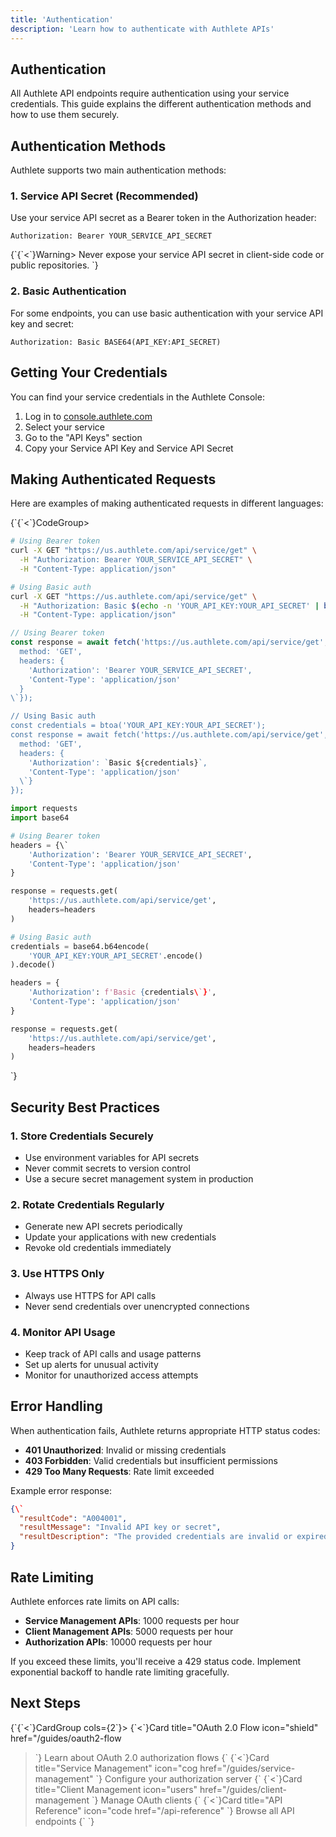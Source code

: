 ```yaml
---
title: 'Authentication'
description: 'Learn how to authenticate with Authlete APIs'
---
```


## Authentication

All Authlete API endpoints require authentication using your service credentials. This guide explains the different authentication methods and how to use them securely.

## Authentication Methods

Authlete supports two main authentication methods:

### 1. Service API Secret (Recommended)

Use your service API secret as a Bearer token in the Authorization header:

```http
Authorization: Bearer YOUR_SERVICE_API_SECRET
```

{\`{\`<\`}Warning>
Never expose your service API secret in client-side code or public repositories.
</Warning>\`}

### 2. Basic Authentication

For some endpoints, you can use basic authentication with your service API key and secret:

```http
Authorization: Basic BASE64(API_KEY:API_SECRET)
```

## Getting Your Credentials

You can find your service credentials in the Authlete Console:

1. Log in to [console.authlete.com](https://console.authlete.com)
2. Select your service
3. Go to the "API Keys" section
4. Copy your Service API Key and Service API Secret

## Making Authenticated Requests

Here are examples of making authenticated requests in different languages:

{\`{\`<\`}CodeGroup>
```bash cURL
# Using Bearer token
curl -X GET "https://us.authlete.com/api/service/get" \
  -H "Authorization: Bearer YOUR_SERVICE_API_SECRET" \
  -H "Content-Type: application/json"

# Using Basic auth
curl -X GET "https://us.authlete.com/api/service/get" \
  -H "Authorization: Basic $(echo -n 'YOUR_API_KEY:YOUR_API_SECRET' | base64)" \
  -H "Content-Type: application/json"
```

```javascript JavaScript
// Using Bearer token
const response = await fetch('https://us.authlete.com/api/service/get', {\`
  method: 'GET',
  headers: {
    'Authorization': 'Bearer YOUR_SERVICE_API_SECRET',
    'Content-Type': 'application/json'
  }
\`});

// Using Basic auth
const credentials = btoa('YOUR_API_KEY:YOUR_API_SECRET');
const response = await fetch('https://us.authlete.com/api/service/get', {\`
  method: 'GET',
  headers: {
    'Authorization': `Basic ${credentials}`,
    'Content-Type': 'application/json'
  \`}
});
```

```python Python
import requests
import base64

# Using Bearer token
headers = {\`
    'Authorization': 'Bearer YOUR_SERVICE_API_SECRET',
    'Content-Type': 'application/json'
}

response = requests.get(
    'https://us.authlete.com/api/service/get',
    headers=headers
)

# Using Basic auth
credentials = base64.b64encode(
    'YOUR_API_KEY:YOUR_API_SECRET'.encode()
).decode()

headers = {
    'Authorization': f'Basic {credentials\`}',
    'Content-Type': 'application/json'
}

response = requests.get(
    'https://us.authlete.com/api/service/get',
    headers=headers
)
```
</CodeGroup>\`}

## Security Best Practices

### 1. Store Credentials Securely

- Use environment variables for API secrets
- Never commit secrets to version control
- Use a secure secret management system in production

### 2. Rotate Credentials Regularly

- Generate new API secrets periodically
- Update your applications with new credentials
- Revoke old credentials immediately

### 3. Use HTTPS Only

- Always use HTTPS for API calls
- Never send credentials over unencrypted connections

### 4. Monitor API Usage

- Keep track of API calls and usage patterns
- Set up alerts for unusual activity
- Monitor for unauthorized access attempts

## Error Handling

When authentication fails, Authlete returns appropriate HTTP status codes:

- **401 Unauthorized**: Invalid or missing credentials
- **403 Forbidden**: Valid credentials but insufficient permissions
- **429 Too Many Requests**: Rate limit exceeded

Example error response:

```json
{\`
  "resultCode": "A004001",
  "resultMessage": "Invalid API key or secret",
  "resultDescription": "The provided credentials are invalid or expired"
}
```

## Rate Limiting

Authlete enforces rate limits on API calls:

- **Service Management APIs**: 1000 requests per hour
- **Client Management APIs**: 5000 requests per hour
- **Authorization APIs**: 10000 requests per hour

If you exceed these limits, you'll receive a 429 status code. Implement exponential backoff to handle rate limiting gracefully.

## Next Steps

{\`{\`<\`}CardGroup cols={2\`}>
  {\`<\`}Card
    title="OAuth 2.0 Flow
    icon="shield"
    href="/guides/oauth2-flow
  >\`}
    Learn about OAuth 2.0 authorization flows
  {\`</Card>
  {\`<\`}Card
    title="Service Management"
    icon="cog
    href="/guides/service-management"
  >\`}
    Configure your authorization server
  {\`</Card>
  {\`<\`}Card
    title="Client Management
    icon="users"
    href="/guides/client-management
  >\`}
    Manage OAuth clients
  {\`</Card>
  {\`<\`}Card
    title="API Reference"
    icon="code
    href="/api-reference"
  >\`}
    Browse all API endpoints
  {\`</Card>
</CardGroup>\`}
